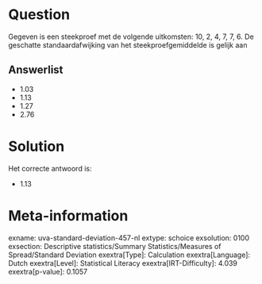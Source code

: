 Question
========

Gegeven is een steekproef met de volgende uitkomsten: 10, 2, 4, 7, 7, 6.
De geschatte standaardafwijking van het steekproefgemiddelde is gelijk
aan


Answerlist
----------

* 1.03
* 1.13
* 1.27
* 2.76

Solution
========

Het correcte antwoord is: 

* 1.13

Meta-information
================
exname: uva-standard-deviation-457-nl
extype: schoice
exsolution: 0100
exsection: Descriptive statistics/Summary Statistics/Measures of Spread/Standard Deviation
exextra[Type]: Calculation
exextra[Language]: Dutch
exextra[Level]: Statistical Literacy
exextra[IRT-Difficulty]: 4.039
exextra[p-value]: 0.1057
